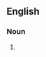 {{also|kickboxing}}

==English==

===Noun===
{{en-noun|head=[[kick]]-[[boxing]]|-}}

# {{alternative spelling of|en|kickboxing}}